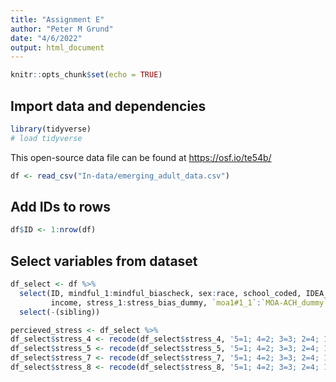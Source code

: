 ```yaml
---
title: "Assignment E"
author: "Peter M Grund"
date: "4/6/2022"
output: html_document
---
```


```r
knitr::opts_chunk$set(echo = TRUE)
```

## Import data and dependencies

```r
library(tidyverse)
# load tidyverse
```

This open-source data file can be found at <https://osf.io/te54b/>

```r
df <- read_csv("In-data/emerging_adult_data.csv")

```

## Add IDs to rows

```r
df$ID <- 1:nrow(df)

```

## Select variables from dataset

```r
df_select <- df %>%
  select(ID, mindful_1:mindful_biascheck, sex:race, school_coded, IDEA_1:`IDEA-bias-dummy`,
         income, stress_1:stress_bias_dummy, `moa1#1_1`:`MOA-ACH_dummy`) %>%
  select(-(sibling))

```

```r
percieved_stress <- df_select %>%
df_select$stress_4 <- recode(df_select$stress_4, '5=1; 4=2; 3=3; 2=4; 1=5')
df_select$stress_5 <- recode(df_select$stress_5, '5=1; 4=2; 3=3; 2=4; 1=5')
df_select$stress_7 <- recode(df_select$stress_7, '5=1; 4=2; 3=3; 2=4; 1=5')
df_select$stress_8 <- recode(df_select$stress_8, '5=1; 4=2; 3=3; 2=4; 1=5')
```

